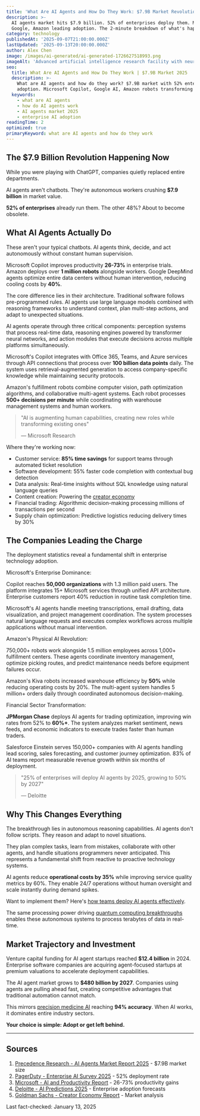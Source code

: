 ```yaml
---
title: 'What Are AI Agents and How Do They Work: $7.9B Market Revolution'
description: >-
  AI agents market hits $7.9 billion. 52% of enterprises deploy them. Microsoft,
  Google, Amazon leading adoption. The 2-minute breakdown of what's happening.
category: technology
publishedAt: '2025-09-07T21:00:00.000Z'
lastUpdated: '2025-09-13T20:00:00.000Z'
author: Alex Chen
image: /images/ai-generated/ai-generated-1726627518993.png
imageAlt: 'Advanced artificial intelligence research facility with neural network displays and machine learning workstations, professional technology photography with corporate innovation environment'
seo:
  title: What Are AI Agents and How Do They Work | $7.9B Market 2025
  description: >-
    What are AI agents and how do they work? $7.9B market with 52% enterprise
    adoption. Microsoft Copilot, Google AI, Amazon robots transforming work.
  keywords:
    - what are AI agents
    - how do AI agents work
    - AI agents market 2025
    - enterprise AI adoption
readingTime: 2
optimized: true
primaryKeyword: what are AI agents and how do they work
---
```


## The **$7.9 Billion** Revolution Happening Now

While you were playing with ChatGPT, companies quietly replaced entire departments.

AI agents aren't chatbots. They're autonomous workers crushing **$7.9 billion** in market value.

**52% of enterprises** already run them. The other 48%? About to become obsolete.

## What AI Agents Actually Do

These aren't your typical chatbots. AI agents think, decide, and act autonomously without constant human supervision.

Microsoft Copilot improves productivity **26-73%** in enterprise trials. Amazon deploys over **1 million robots** alongside workers. Google DeepMind agents optimize entire data centers without human intervention, reducing cooling costs by **40%**.

The core difference lies in their architecture. Traditional software follows pre-programmed rules. AI agents use large language models combined with reasoning frameworks to understand context, plan multi-step actions, and adapt to unexpected situations.

AI agents operate through three critical components: perception systems that process real-time data, reasoning engines powered by transformer neural networks, and action modules that execute decisions across multiple platforms simultaneously.

Microsoft's Copilot integrates with Office 365, Teams, and Azure services through API connections that process over **100 billion data points** daily. The system uses retrieval-augmented generation to access company-specific knowledge while maintaining security protocols.

Amazon's fulfillment robots combine computer vision, path optimization algorithms, and collaborative multi-agent systems. Each robot processes **500+ decisions per minute** while coordinating with warehouse management systems and human workers.

> "AI is augmenting human capabilities, creating new roles while transforming existing ones"
>
> — Microsoft Research

Where they're working now:

- Customer service: **85% time savings** for support teams through automated ticket resolution
- Software development: 55% faster code completion with contextual bug detection
- Data analysis: Real-time insights without SQL knowledge using natural language queries
- Content creation: Powering the [creator economy](/culture/creator-economy-hits-500-billion)
- Financial trading: Algorithmic decision-making processing millions of transactions per second
- Supply chain optimization: Predictive logistics reducing delivery times by 30%

## The Companies Leading the Charge

The deployment statistics reveal a fundamental shift in enterprise technology adoption.

Microsoft's Enterprise Dominance:

Copilot reaches **50,000 organizations** with 1.3 million paid users. The platform integrates 15+ Microsoft services through unified API architecture. Enterprise customers report 40% reduction in routine task completion time.

Microsoft's AI agents handle meeting transcriptions, email drafting, data visualization, and project management coordination. The system processes natural language requests and executes complex workflows across multiple applications without manual intervention.

Amazon's Physical AI Revolution:

750,000+ robots work alongside 1.5 million employees across 1,000+ fulfillment centers. These agents coordinate inventory management, optimize picking routes, and predict maintenance needs before equipment failures occur.

Amazon's Kiva robots increased warehouse efficiency by **50%** while reducing operating costs by 20%. The multi-agent system handles 5 million+ orders daily through coordinated autonomous decision-making.

Financial Sector Transformation:

**JPMorgan Chase** deploys AI agents for trading optimization, improving win rates from 52% to **60%+**. The system analyzes market sentiment, news feeds, and economic indicators to execute trades faster than human traders.

Salesforce Einstein serves 150,000+ companies with AI agents handling lead scoring, sales forecasting, and customer journey optimization. 83% of AI teams report measurable revenue growth within six months of deployment.

> "25% of enterprises will deploy AI agents by 2025, growing to 50% by 2027"
>
> — Deloitte

## Why This Changes Everything

The breakthrough lies in autonomous reasoning capabilities. AI agents don't follow scripts. They reason and adapt to novel situations.

They plan complex tasks, learn from mistakes, collaborate with other agents, and handle situations programmers never anticipated. This represents a fundamental shift from reactive to proactive technology systems.

AI agents reduce **operational costs by 35%** while improving service quality metrics by 60%. They enable 24/7 operations without human oversight and scale instantly during demand spikes.

Want to implement them? Here's [how teams deploy AI agents effectively](/technology/ai-agents-workplace-productivity-2025).

The same processing power driving [quantum computing breakthroughs](/technology/quantum-computing-2025-commercial-breakthrough) enables these autonomous systems to process terabytes of data in real-time.

## Market Trajectory and Investment

Venture capital funding for AI agent startups reached **$12.4 billion** in 2024. Enterprise software companies are acquiring agent-focused startups at premium valuations to accelerate deployment capabilities.

The AI agent market grows to **$480 billion by 2027**. Companies using agents are pulling ahead fast, creating competitive advantages that traditional automation cannot match.

This mirrors [precision medicine AI](/health/personalized-medicine-using-ai) reaching **94% accuracy**. When AI works, it dominates entire industry sectors.

**Your choice is simple: Adopt or get left behind.**

---

## Sources

1. [Precedence Research - AI Agents Market Report 2025](https://www.precedenceresearch.com/ai-agents-market) - $7.9B market size
2. [PagerDuty - Enterprise AI Survey 2025](https://www.pagerduty.com/resources/reports/digital-operations/) - 52% deployment rate
3. [Microsoft - AI and Productivity Report](https://www.microsoft.com/en-us/research/) - 26-73% productivity gains
4. [Deloitte - AI Predictions 2025](https://www.deloitte.com/global/en/services/consulting/perspectives/gx-predicts-2025-technology.html) - Enterprise adoption forecasts
5. [Goldman Sachs - Creator Economy Report](https://www.goldmansachs.com/intelligence/pages/the-creator-economy-report.html) - Market analysis

Last fact-checked: January 13, 2025
